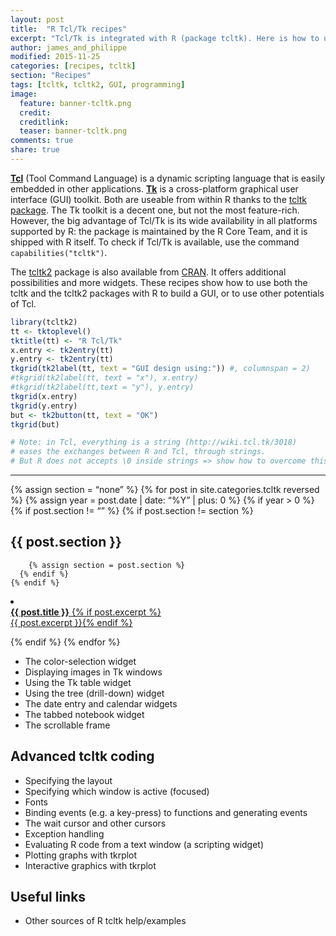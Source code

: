 ```yaml
---
layout: post
title:  "R Tcl/Tk recipes"
excerpt: "Tcl/Tk is integrated with R (package tcltk). Here is how to use it..."
author: james_and_philippe
modified: 2015-11-25
categories: [recipes, tcltk]
section: "Recipes"
tags: [tcltk, tcltk2, GUI, programming]
image:
  feature: banner-tcltk.png
  credit: 
  creditlink: 
  teaser: banner-tcltk.png
comments: true
share: true
---
```


**[Tcl](http://www.tcl.tk)** (Tool Command Language) is a dynamic scripting language that is easily embedded in other applications. **[Tk](http://www.tkdocs.com)** is a cross-platform graphical user interface (GUI) toolkit. Both are useable from within R thanks to the [tcltk package](https://stat.ethz.ch/R-manual/R-devel/library/tcltk/html/tcltk-package.html). The Tk toolkit is a decent one, but not the most feature-rich. However, the big advantage of Tcl/Tk is its wide availability in all platforms supported by R: the package is maintained by the R Core Team, and it is shipped with R itself. To check if Tcl/Tk is available, use the command `capabilities("tcltk")`.

The [tcltk2]() package is also available from [CRAN](). It offers additional possibilities and more widgets. These recipes show how to use both the tcltk and the tcltk2 packages with R to build a GUI, or to use other potentials of Tcl.

```r
library(tcltk2)
tt <- tktoplevel()
tktitle(tt) <- "R Tcl/Tk" 
x.entry <- tk2entry(tt)
y.entry <- tk2entry(tt)
tkgrid(tk2label(tt, text = "GUI design using:")) #, columnspan = 2)
#tkgrid(tk2label(tt, text = "x"), x.entry)
#tkgrid(tk2label(tt,text = "y"), y.entry)
tkgrid(x.entry)
tkgrid(y.entry)
but <- tk2button(tt, text = "OK")
tkgrid(but)

# Note: in Tcl, everything is a string (http://wiki.tcl.tk/3018)
# eases the exchanges between R and Tcl, through strings.
# But R does not accepts \0 inside strings => show how to overcome this!
```
---

{% assign section = "none" %}
{% for post in site.categories.tcltk reversed %}
  {% assign year = post.date | date: "%Y" | plus: 0 %}
  {% if year > 0 %}
    {% if post.section != "" %}
      {% if post.section != section %}
<h2>{{ post.section }}</h2>
        {% assign section = post.section %}
      {% endif %}
    {% endif %}
  <li><article><a href="{{ site.url }}{{ post.url }}"><b>{{ post.title }}</b> {% if post.excerpt %} <span class="excerpt"><br/>{{ post.excerpt }}</span>{% endif %}</a></article></li>
  {% endif %}
{% endfor %}

* The color-selection widget
* Displaying images in Tk windows
* Using the Tk table widget
* Using the tree (drill-down) widget
* The date entry and calendar widgets
* The tabbed notebook widget
* The scrollable frame 

## Advanced tcltk coding

* Specifying the layout
* Specifying which window is active (focused)
* Fonts
* Binding events (e.g. a key-press) to functions and generating events
* The wait cursor and other cursors
* Exception handling
* Evaluating R code from a text window (a scripting widget)
* Plotting graphs with tkrplot
* Interactive graphics with tkrplot

## Useful links

* Other sources of R tcltk help/examples
